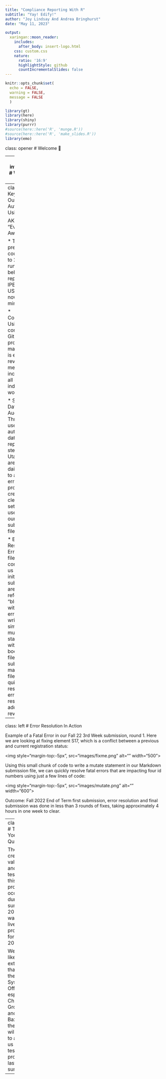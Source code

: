 ```yaml
---
title: "Compliance Reporting With R"
subtitle: "Yay! Edify!"
author: "Joy Lindsay And Andrea Bringhurst"
date: "May 11, 2023"

output: 
  xaringan::moon_reader:
    includes:
      after_body: insert-logo.html
    css: custom.css
    nature:
      ratio: '16:9'
      highlightStyle: github
      countIncrementalSlides: false
---
```


```r
knitr::opts_chunk$set(
  echo = FALSE,
  warning = FALSE,
  message = FALSE
  )
```

```r
library(gt)
library(here)
library(shiny)
library(purrr)
#source(here::here('R', 'munge.R'))
#source(here::here('R', 'make_slides.R'))
library(emo)
```

class: opener
# Welcome 🎉

---
class: inverse, left
# Where We Are

Please be sure to look both ways before crossing!

<img style="margin-top:-5px", src="images/stoplight.jpeg" alt="" width="300">

---
class: left
# Key Outcomes of Automation Using R

AKA: "Everything is Awesome!"

* Time: What previously could take up to 2 hours to run the SQL behind a report for IPEDS or USHE can now be run in minutes.

* Collaboration: Using version control in GitHub, project management is easily reviewed and merged to incorporate all our individual work.

* Successful Data Auditing: Through the use of daily automated data audit reports, data stewards at Utah Tech are receiving daily reports to address errors. This process has created a cleaner data set that we use to create our reporting submission files.

* Error Resolution: Error or "Fix" files that come back to us after an initial report submission are jokingly referred to as "bleeding" with red/fatal errors. By writing simple mutate statements within the body of our file submission markdown file we can quickly resolve fatal errors and resubmit for additional review.

---
class: left
# Error Resolution In Action

Example of a Fatal Error in our Fall 22 3rd Week submission, round 1. Here we are looking at fixing element S17, which is a conflict between a previous and current registration status:

<img style="margin-top:-5px", src="images/fixme.png" alt="" width="500">

Using this small chunk of code to write a mutate statement in our Markdown submission file, we can quickly resolve fatal errors that are impacting four id numbers using just a few lines of code:

<img style="margin-top:-5px", src="images/mutate.png" alt="" width="600">

Outcome: Fall 2022 End of Term first submission, error resolution and final submission was done in less than 3 rounds of fixes, taking approximately 4 hours in one week to clear.


---
class: left
# Thank You & Questions

The creation, validation, and testing of this process occurred during the summer of 2022 and was fully live and in production for Fall 2022. 

We would like to extend our thanks to the USHE System Office, especially Chance Groskreutz and Matt Baxter for their willingness to assist us in the testing process last summer.

---